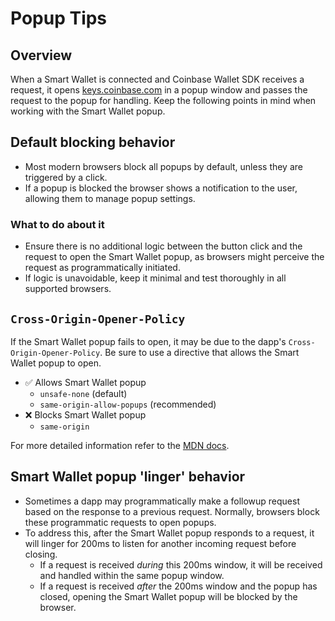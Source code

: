 # Popup Tips

## Overview
When a Smart Wallet is connected and Coinbase Wallet SDK receives a request, it opens 
[keys.coinbase.com](https://keys.coinbase.com/) in a popup window and passes the request to the popup for handling. 
Keep the following points in mind when working with the Smart Wallet popup.

## Default blocking behavior
- Most modern browsers block all popups by default, unless they are triggered by a click. 
- If a popup is blocked the browser shows a notification to the user, allowing them to manage popup settings.

### What to do about it
- Ensure there is no additional logic between the button click and the request to open the Smart Wallet popup, 
as browsers might perceive the request as programmatically initiated. 
- If logic is unavoidable, keep it minimal and test thoroughly in all supported browsers.

## `Cross-Origin-Opener-Policy` 
If the Smart Wallet popup fails to open, it may be due to the dapp's `Cross-Origin-Opener-Policy`. Be sure to use a directive that allows the Smart Wallet popup to open. 

- ✅ Allows Smart Wallet popup
  - `unsafe-none` (default)
  - `same-origin-allow-popups` (recommended)
- ❌ Blocks Smart Wallet popup
  - `same-origin`

For more detailed information refer to the [MDN docs](https://developer.mozilla.org/en-US/docs/Web/HTTP/Headers/Cross-Origin-Opener-Policy).


## Smart Wallet popup 'linger' behavior
- Sometimes a dapp may programmatically make a followup request based on the response to a previous request. 
Normally, browsers block these programmatic requests to open popups. 
- To address this, after the Smart Wallet popup responds to a request, it will linger for 200ms to listen for another incoming request before closing. 
  - If a request is received *during* this 200ms window, it will be received and handled within the same popup window. 
  - If a request is received *after* the 200ms window and the popup has closed, opening the Smart Wallet popup will be blocked by the browser. 